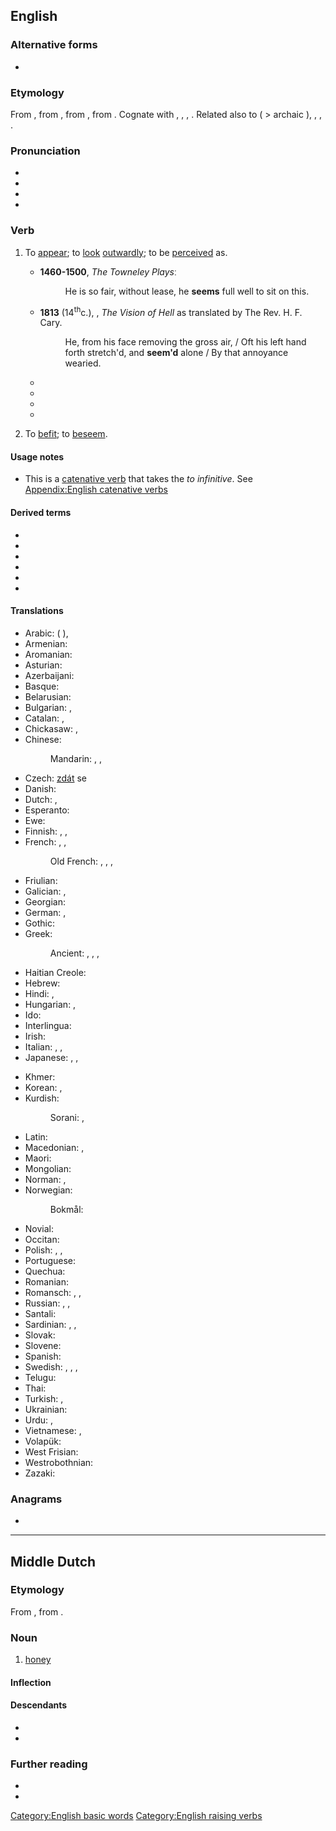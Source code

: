{{also|Seem}}
==English==

===Alternative forms===
* {{alter|en|seme||obsolete}}

===Etymology===
From {{inh|en|enm|semen|t=to seem, befit, be becoming}}, from {{der|en|non|sœma|t=to conform to, beseem, befit}}, from {{der|en|gem-pro|*sōmijaną|t=to unite, fit}}, from {{der|en|ine-pro|*sem-|t=one; whole}}. Cognate with {{cog|sco|seme|t=to be fitting; beseem}}, {{cog|da|sømme|t=to beseem}},  {{cog|gmq-osw|søma}}, {{cog|fo|søma|t=to be proper}}. Related also to {{cog|non|sómi|t=honour}} ( > archaic {{cog|da|somme|t=decent comportment}}), {{cog|non|sœmr|t=fitting, seemly}}, {{cog|ang|sēman|t=to reconcile, bring an agreement}}, {{cog|ang|sōm||agreement}}.

===Pronunciation===
* {{IPA|en|/siːm/}}
* {{audio|en|en-us-seem.ogg|Audio (US)}}
* {{rhymes|en|iːm}}
* {{homophones|en|seam|seme}}

===Verb===
{{en-verb}}

# {{lb|en|copulative}} To [[appear]]; to [[look]] [[outwardly]]; to be [[perceive]]d as.
#: {{ux|en|He '''seems''' to be ill.&nbsp;&nbsp; Her eyes '''seem''' blue.&nbsp;&nbsp; It '''seems''' like it is going to rain later.&nbsp;&nbsp; How did she '''seem''' to you?}}
#* '''1460-1500''', ''The Towneley Plays''ː
#*: He is so fair, without lease, he '''seems''' full well to sit on this.
#* '''1813''' (14<sup>th</sup>c.), {{w|Dante Alighieri}}, ''The Vision of Hell'' as translated by The Rev. H. F. Cary.
#*: He, from his face removing the gross air, / Oft his left hand forth stretch'd, and '''seem'd''' alone / By that annoyance wearied.
#* {{RQ:Jefferies Amateur Poacher|chapter=1|passage=They burned the old gun that used to stand in the dark corner up in the garret, close to the stuffed fox that always grinned so fiercely. Perhaps the reason why he '''seemed''' in such a ghastly rage was that he did not come by his death fairly. Otherwise his pelt would not have been so perfect. And why else was he put away up there out of sight?—and so magnificent a brush as he had too.{{nb...}}.}}
#* {{quote-book|en|year=1918|author={{w|W. B. Maxwell}}|title=The Mirror and the Lamp
|chapter=2|url=http://openlibrary.org/works/OL1097634W
|passage=''That'' the young Mr. Churchills liked—but they did not like him coming round of an evening and drinking weak whisky-and-water while he held forth on railway debentures and corporation loans. Mr. Barrett, however, by fawning and flattery, '''seemed''' to be able to make not only Mrs. Churchill but everyone else do what he desired.}}
#* {{quote-book|en|year=1963|author={{w|Margery Allingham}}|title={{w|The China Governess}}
|chapter=19|url=http://openlibrary.org/works/OL2004261W
|passage=Meanwhile Nanny Broome was recovering from her initial panic and '''seemed''' anxious to make up for any kudos she might have lost, by exerting her personality to the utmost. She took the policeman's helmet and placed it on a chair, and unfolded his tunic to shake it and fold it up again for him.}}
#* {{quote-journal|en|journal=AV Club|date=August 5, 2012|author=Nathan Rabin
|title=[http://www.avclub.com/articles/i-love-lisa,83183/ TV: Review: THE SIMPSONS (CLASSIC): “I Love Lisa”] (season 4, episode 15; originally aired 02/11/1993)
|passage=So while Ralph generally '''seems''' to inhabit a different, more glorious and joyful universe than everyone else here his yearning and heartbreak are eminently relateable. Ralph sometimes appears to be a magically demented sprite who has assumed the form of a boy, but he’s never been more poignantly, nakedly, movingly human than he is here.}}
# {{lb|en|obsolete}} To [[befit]]; to [[beseem]].
#: {{rfquotek|en|Spenser}}

====Usage notes====
* This is a [[catenative verb]] that takes the ''to infinitive''. See [[Appendix:English catenative verbs]]

====Derived terms====
* {{l|en|meseems}}
* {{l|en|seeming}}
* {{l|en|seemingly}}
* {{l|en|seemly}}
* {{l|en|seemlihood}}
* {{l|en|seemliness}}

====Translations====
{{trans-see|to appear, to seem|look}}
{{attention|en|Is the second sense below supposed to be for the second, obsolete, sense above? Something seems to be broken}}
{{trans-top|to appear}}
* Arabic: {{t+|ar|بَدَا}} ({{qualifier|present tense:}} {{t|ar|يَبْدُو}}), {{t+|ar|ظَهَرَ}}
* Armenian: {{t+|hy|թվալ}}
* Aromanian: {{t|rup|par}}
* Asturian: {{t+|ast|paecer}}
* Azerbaijani: {{t+|az|görünmək}}
* Basque: {{t-needed|eu}}
* Belarusian: {{t|be|здава́цца|impf}}
* Bulgarian: {{t+|bg|изглеждам}}, {{t|bg|струвам се}}
* Catalan: {{t+|ca|semblar}}, {{t+|ca|parèixer}}
* Chickasaw: {{t|cic|ahooba}}, {{t|cic|chihmi}}
* Chinese:
*: Mandarin: {{t+|cmn|好像|tr=hǎoxiàng|sc=Hani}}, {{t+|cmn|顯得|sc=Hani}}, {{t+|cmn|显得|tr=xiǎnde|sc=Hani}}
* Czech: [[zdát]] se
* Danish: {{t+|da|synes}}
* Dutch: {{t+|nl|lijken}}, {{t+|nl|schijnen}}
* Esperanto: {{t+|eo|ŝajni}}
* Ewe: {{t|ee|dze}}
* Finnish: {{t+|fi|näyttää}}, {{t+|fi|tuntua}}, {{t+|fi|vaikuttaa}}
* French: {{t+|fr|sembler}}, {{t+|fr|paraître}}, {{t+|fr|avoir l'air}}
*: Old French: {{t|fro|sanbler}}, {{t|fro|sembler}}, {{t|fro|sambler}}, {{t|fro|senbler}}
* Friulian: {{t|fur|parê}}
* Galician: {{t+|gl|parecer}}, {{t+|gl|semellar}}
* Georgian: {{t|ka|ჩანს}}
* German: {{t+|de|scheinen}}, {{t+|de|dünken}}
* Gothic: {{t|got|𐌲𐌰𐌿𐌼𐌾𐌰𐌽}}
* Greek: {{t+|el|φαίνομαι|}}
*: Ancient: {{t|grc|φαίνω|alt=φαίνομαι}}, {{t|grc|δοκέω}}, {{t|grc|εἴδομαι}}, {{t|grc|ἔοικα}}
* Haitian Creole: {{t|ht|sanble}}
* Hebrew: {{t|he|נראה|tr=nir'á}}
* Hindi: {{t+|hi|लगना}}, {{t|hi|दिखना}}
* Hungarian: {{t+|hu|látszik}}, {{t+|hu|tűnik}}
* Ido: {{t+|io|semblar}}
* Interlingua: {{t|ia|parer}}
* Irish: {{t|ga|taibhsigh}}
* Italian: {{t+|it|sembrare}}, {{t+|it|parere}}, {{t+|it|apparire}}
* Japanese: {{t+|ja|らしい|alt=...らしい|tr=...rashii}}, {{t+|ja|そう|alt=...そう|tr=...-sō}}, {{t|ja|ように見える|alt=...ように見える|tr=...yō-ni mieru}}
{{trans-mid}}
* Khmer: {{t|km|ហាក់ដូចជា|tr=hak dooc cie|sc=Khmr}}
* Korean: {{t+|ko|보이다}}, {{t+|ko|같다|alt=~인 것 같다}}
* Kurdish:
*: Sorani: {{t+|ku|دیارە}}, {{t+|ku|وا دیارە}}
* Latin: {{t|la|videor}}
* Macedonian: {{t|mk|изгледа}}, {{t|mk|се чини}}
* Maori: {{t|mi|ngia}}
* Mongolian: {{t-needed|mn}}
* Norman: {{t|nrf|semblier}}, {{t|nrf|pathaître}}
* Norwegian:
*: Bokmål: {{t+|nb|synes}}
* Novial: {{t|nov|sembla}}
* Occitan: {{t+|oc|paréisser}}
* Polish: {{t+|pl|wyglądać}}, {{t+|pl|wydawać się}}, {{t+|pl|zdawać|impf|alt=zdawać się}}
* Portuguese: {{t+|pt|parecer}}
* Quechua: {{t|qu|rikch'ay}}
* Romanian: {{t+|ro|părea}}
* Romansch: {{t|rm|parair}}, {{t|rm|pareir}}, {{t|rm|parer}}
* Russian: {{t+|ru|каза́ться|impf}}, {{t+|ru|показа́ться|pf}}, {{t+|ru|сдава́ться|impf}} {{qualifier|colloquial}}
* Santali: {{t|sat|ᱧᱮᱞ}}
* Sardinian: {{t|sc|parrere}}, {{t|sc|parri}}, {{t|sc|parriri}}
* Slovak: {{t|sk|zdať|impf|alt=zdať sa}}
* Slovene: {{t|sl|zdeti se}}
* Spanish: {{t+|es|parecer}}
* Swedish: {{t+|sv|förefalla}}, {{t+|sv|verka}}, {{t+|sv|tyckas}}, {{t+|sv|synas}}
* Telugu: {{t|te|అనిపించు}}
* Thai: {{t|th|ดูเหมือน|tr=doo mĕuan}}
* Turkish: {{t+|tr|görünmek}}, {{t+|tr|gözükmek}}
* Ukrainian: {{t+|uk|здава́тися}}
* Urdu: {{t|ur|لگنا|tr=lagnā}}, {{t|ur|دکھایا|tr=dikhānā|sc=ur-Arab}}
* Vietnamese: {{t|vi|dường như}}, {{t|vi|có vẻ như}}
* Volapük: {{t+|vo|jinön}}
* West Frisian: {{t|fy|lykje}}
* Westrobothnian: {{t|gmq-bot|skiin}}
* Zazaki: {{t|zza|asayen }}
{{trans-bottom}}

===Anagrams===
* {{anagrams|en|a=eems|Esme|Esmé|emes|mese|seme|semé|smee}}

[[Category:English basic words]]
[[Category:English raising verbs]]

----

==Middle Dutch==

===Etymology===
From {{inh|dum|odt|sēm}}, from {{inh|dum|gem-pro|*saimaz}}.

===Noun===
{{dum-noun|head=sêem|m}}

# [[honey]]

====Inflection====
{{rfinfl|dum|noun}}

====Descendants====
* {{desc|nl|zeem}}
* {{desc|vls|zêem}}

===Further reading===
* {{R:VMNW|ID53472}}
* {{R:MNW|50938}}